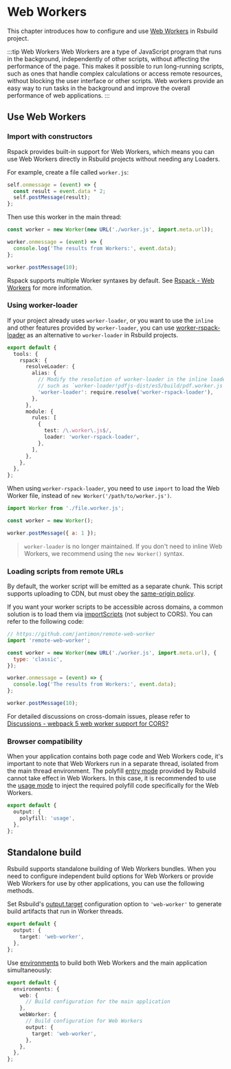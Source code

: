 # Web Workers

This chapter introduces how to configure and use [Web Workers](https://developer.mozilla.org/en-US/docs/Web/API/Web_Workers_API/Using_web_workers) in Rsbuild project.

:::tip Web Workers
Web Workers are a type of JavaScript program that runs in the background, independently of other scripts, without affecting the performance of the page. This makes it possible to run long-running scripts, such as ones that handle complex calculations or access remote resources, without blocking the user interface or other scripts. Web workers provide an easy way to run tasks in the background and improve the overall performance of web applications.
:::

## Use Web Workers

### Import with constructors

Rspack provides built-in support for Web Workers, which means you can use Web Workers directly in Rsbuild projects without needing any Loaders.

For example, create a file called `worker.js`:

```js title="worker.js"
self.onmessage = (event) => {
  const result = event.data * 2;
  self.postMessage(result);
};
```

Then use this worker in the main thread:

```js title="index.js"
const worker = new Worker(new URL('./worker.js', import.meta.url));

worker.onmessage = (event) => {
  console.log('The results from Workers:', event.data);
};

worker.postMessage(10);
```

Rspack supports multiple Worker syntaxes by default. See [Rspack - Web Workers](https://rspack.rs/guide/features/web-workers) for more information.

### Using worker-loader

If your project already uses `worker-loader`, or you want to use the `inline` and other features provided by `worker-loader`, you can use [worker-rspack-loader](https://github.com/rspack-contrib/worker-rspack-loader) as an alternative to `worker-loader` in Rsbuild projects.

```ts title="rsbuild.config.ts"
export default {
  tools: {
    rspack: {
      resolveLoader: {
        alias: {
          // Modify the resolution of worker-loader in the inline loader
          // such as `worker-loader!pdfjs-dist/es5/build/pdf.worker.js`
          'worker-loader': require.resolve('worker-rspack-loader'),
        },
      },
      module: {
        rules: [
          {
            test: /\.worker\.js$/,
            loader: 'worker-rspack-loader',
          },
        ],
      },
    },
  },
};
```

When using `worker-rspack-loader`, you need to use `import` to load the Web Worker file, instead of `new Worker('/path/to/worker.js')`.

```js
import Worker from './file.worker.js';

const worker = new Worker();

worker.postMessage({ a: 1 });
```

> `worker-loader` is no longer maintained. If you don't need to inline Web Workers, we recommend using the `new Worker()` syntax.

### Loading scripts from remote URLs

By default, the worker script will be emitted as a separate chunk. This script supports uploading to CDN, but must obey the [same-origin policy](https://developer.mozilla.org/en-US/docs/Web/Security/Same-origin_policy).

If you want your worker scripts to be accessible across domains, a common solution is to load them via [importScripts](https://developer.mozilla.org/en-US/docs/Web/API/WorkerGlobalScope/importScripts) (not subject to CORS). You can refer to the following code:

```js title="index.js"
// https://github.com/jantimon/remote-web-worker
import 'remote-web-worker';

const worker = new Worker(new URL('./worker.js', import.meta.url), {
  type: 'classic',
});

worker.onmessage = (event) => {
  console.log('The results from Workers:', event.data);
};

worker.postMessage(10);
```

For detailed discussions on cross-domain issues, please refer to [Discussions - webpack 5 web worker support for CORS?](https://github.com/webpack/webpack/discussions/14648)

### Browser compatibility

When your application contains both page code and Web Workers code, it's important to note that Web Workers run in a separate thread, isolated from the main thread environment. The polyfill [entry mode](/guide/advanced/browser-compatibility#entry-mode) provided by Rsbuild cannot take effect in Web Workers. In this case, it is recommended to use the [usage mode](/guide/advanced/browser-compatibility#usage-mode) to inject the required polyfill code specifically for the Web Workers.

```ts title="rsbuild.config.ts"
export default {
  output: {
    polyfill: 'usage',
  },
};
```

## Standalone build

Rsbuild supports standalone building of Web Workers bundles. When you need to configure independent build options for Web Workers or provide Web Workers for use by other applications, you can use the following methods.

Set Rsbuild's [output.target](/config/output/target) configuration option to `'web-worker'` to generate build artifacts that run in Worker threads.

```ts title="rsbuild.config.ts"
export default {
  output: {
    target: 'web-worker',
  },
};
```

Use [environments](/config/environments) to build both Web Workers and the main application simultaneously:

```ts title="rsbuild.config.ts"
export default {
  environments: {
    web: {
      // Build configuration for the main application
    },
    webWorker: {
      // Build configuration for Web Workers
      output: {
        target: 'web-worker',
      },
    },
  },
};
```
